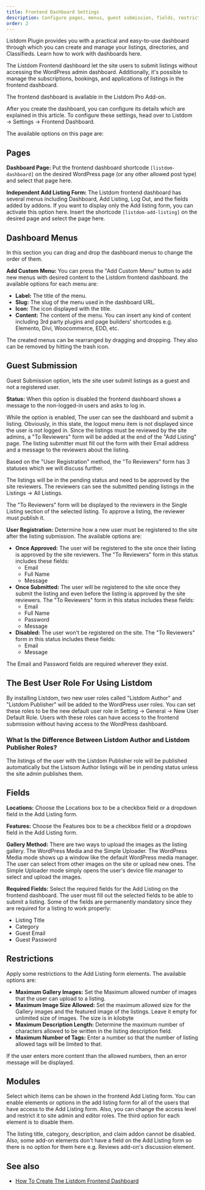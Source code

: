 ```yaml
---
title: Frontend Dashboard Settings
description: Configure pages, menus, guest submission, fields, restrictions, and modules for the Listdom frontend dashboard.
order: 2
---
```



Listdom Plugin provides you with a practical and easy-to-use dashboard through which you can create and manage your listings, directories, and Classifieds. Learn how to work with dashboards here.

The Listdom Frontend dashboard let the site users to submit listings without accessing the WordPress admin dashboard. Additionally, it's possible to manage the subscriptions, bookings, and applications of listings in the frontend dashboard.

<Aside type="note">
The frontend dashboard is available in the Listdom Pro Add-on.
</Aside>

After you create the dashboard, you can configure its details which are explained in this article. To configure these settings, head over to Listdom → Settings → Frontend Dashboard.

The available options on this page are:

## Pages

**Dashboard Page:** Put the frontend dashboard shortcode `[listdom-dashboard]` on the desired WordPress page (or any other allowed post type) and select that page here.

**Independent Add Listing Form:** The Listdom frontend dashboard has several menus including Dashboard, Add Listing, Log Out, and the fields added by addons. If you want to display only the Add listing form, you can activate this option here. Insert the shortcode `[listdom-add-listing]` on the desired page and select the page here.

## Dashboard Menus

In this section you can drag and drop the dashboard menus to change the order of them.

**Add Custom Menu:** You can press the "Add Custom Menu" button to add new menus with desired content to the Listdom frontend dashboard. the available options for each menu are:

- **Label:** The title of the menu.
- **Slug:** The slug of the menu used in the dashboard URL.
- **Icon:** The icon displayed with the title.
- **Content:** The content of the menu. You can insert any kind of content including 3rd party plugins and page builders' shortcodes e.g. Elemento, Divi, Woocommerce, EDD, etc.

The created menus can be rearranged by dragging and dropping. They also can be removed by hitting the trash icon.

## Guest Submission

Guest Submission option, lets the site user submit listings as a guest and not a registered user.

**Status:** When this option is disabled the frontend dashboard shows a message to the non-logged-in users and asks to log in.

While the option is enabled, The user can see the dashboard and submit a listing. Obviously, in this state, the logout menu item is not displayed since the user is not logged in. Since the listings must be reviewed by the site admins, a "To Reviewers" form will be added at the end of the "Add Listing" page. The listing submitter must fill out the form with their Email address and a message to the reviewers about the listing.

Based on the "User Registration" method, the "To Reviewers" form has 3 statuses which we will discuss further.

The listings will be in the pending status and need to be approved by the site reviewers. The reviewers can see the submitted pending listings in the Listings → All Listings.

The "To Reviewers" form will be displayed to the reviewers in the Single Listing section of the selected listing. To approve a listing, the reviewer must publish it.

**User Registration:** Determine how a new user must be registered to the site after the listing submission. The available options are:

- **Once Approved:** The user will be registered to the site once their listing is approved by the site reviewers. The "To Reviewers" form in this status includes these fields:
  - Email
  - Full Name
  - Message
- **Once Submitted:** The user will be registered to the site once they submit the listing and even before the listing is approved by the site reviewers. The "To Reviewers" form in this status includes these fields:
  - Email
  - Full Name
  - Password
  - Message
- **Disabled:** The user won't be registered on the site. The "To Reviewers" form in this status includes these fields:
  - Email
  - Message

The Email and Password fields are required wherever they exist.

## The Best User Role For Using Listdom

By installing Listdom, two new user roles called "Listdom Author" and "Listdom Publisher" will be added to the WordPress user roles. You can set these roles to be the new default user role in Setting → General → New User Default Role. Users with these roles can have access to the frontend submission without having access to the WordPress dashboard.

### What Is the Difference Between Listdom Author and Listdom Publisher Roles?

The listings of the user with the Listdom Publisher role will be published automatically but the Listsom Author listings will be in pending status unless the site admin publishes them.

## Fields

**Locations:** Choose the Locations box to be a checkbox field or a dropdown field in the Add Listing form.

**Features:** Choose the Features box to be a checkbox field or a dropdown field in the Add Listing form.

**Gallery Method:** There are two ways to upload the images as the listing gallery. The WordPress Media and the Simple Uploader. The WordPress Media mode shows up a window like the default WordPress media manager. The user can select from other images on the site or upload new ones. The Simple Uploader mode simply opens the user's device file manager to select and upload the images.

**Required Fields:** Select the required fields for the Add Listing on the frontend dashboard. The user must fill out the selected fields to be able to submit a listing. Some of the fields are permanently mandatory since they are required for a listing to work properly:

- Listing Title
- Category
- Guest Email
- Guest Password

## Restrictions

Apply some restrictions to the Add Listing form elements. The available options are:

- **Maximum Gallery Images:** Set the Maximum allowed number of images that the user can upload to a listing.
- **Maximum Image Size Allowed:** Set the maximum allowed size for the Gallery images and the featured image of the listings. Leave it empty for unlimited size of images. The size is in kilobyte
- **Maximum Description Length:** Determine the maximum number of characters allowed to be written in the listing description field.
- **Maximum Number of Tags:** Enter a number so that the number of listing allowed tags will be limited to that.

If the user enters more content than the allowed numbers, then an error message will be displayed.

## Modules

Select which items can be shown in the frontend Add Listing form. You can enable elements or options in the add listing form for all of the users that have access to the Add Listing form. Also, you can change the access level and restrict it to site admin and editor roles. The third option for each element is to disable them.

<Aside type="note">
The listing title, category, description, and claim addon cannot be disabled. Also, some add-on elements don't have a field on the Add Listing form so there is no option for them here e.g. Reviews add-on's discussion element.
</Aside>



## See also

- [How To Create The Listdom Frontend Dashboard](/listdom/frontend-dashboard/how-to-create-the-listdom-frontend-dashboard/)
